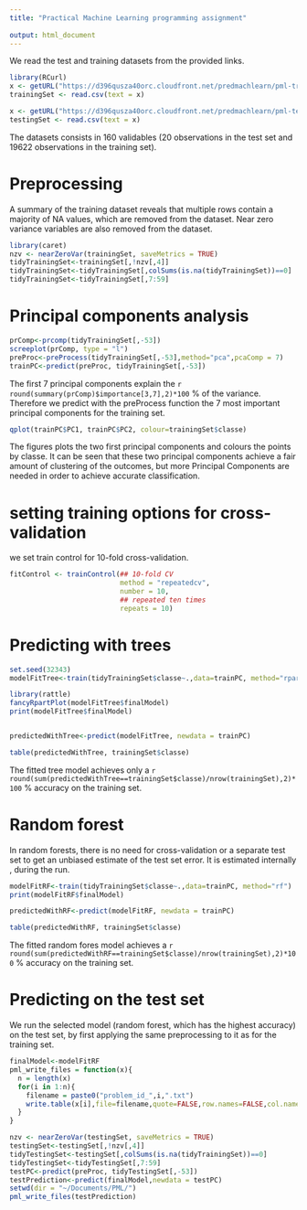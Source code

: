 ```yaml
---
title: "Practical Machine Learning programming assignment"
  
output: html_document
---
```

We read the test and training datasets from the provided links.
```r
library(RCurl)
x <- getURL("https://d396qusza40orc.cloudfront.net/predmachlearn/pml-training.csv")
trainingSet <- read.csv(text = x)

x <- getURL("https://d396qusza40orc.cloudfront.net/predmachlearn/pml-testing.csv")
testingSet <- read.csv(text = x)


```
The datasets consists in 160 validables (20 observations in the test set and 19622 observations in the training set). 

# Preprocessing

A summary of the training dataset reveals that multiple rows contain a majority of NA values, which are removed from the dataset.
Near zero variance variables are also removed from the dataset.

```r
library(caret)
nzv <- nearZeroVar(trainingSet, saveMetrics = TRUE)
tidyTrainingSet<-trainingSet[,!nzv[,4]]
tidyTrainingSet<-tidyTrainingSet[,colSums(is.na(tidyTrainingSet))==0]
tidyTrainingSet<-tidyTrainingSet[,7:59]
```

# Principal components analysis 
```r
prComp<-prcomp(tidyTrainingSet[,-53])
screeplot(prComp, type = "l")
preProc<-preProcess(tidyTrainingSet[,-53],method="pca",pcaComp = 7)
trainPC<-predict(preProc, tidyTrainingSet[,-53])
```
The first 7 principal components explain the `r round(summary(prComp)$importance[3,7],2)*100` %  of the variance. Therefore we predict with the preProcess function the 7 most important principal components for the training set.


```r
qplot(trainPC$PC1, trainPC$PC2, colour=trainingSet$classe)
```
The figures plots the two first principal components and colours the points by classe.
It can be seen that these two principal components achieve a fair amount of clustering of the outcomes, but more Principal Components are needed in order to achieve accurate classification.

# setting training options for cross-validation

we set train control for 10-fold cross-validation.

```r
fitControl <- trainControl(## 10-fold CV
                           method = "repeatedcv",
                           number = 10,
                           ## repeated ten times
                           repeats = 10)
```


# Predicting with trees

```r

set.seed(32343)
modelFitTree<-train(tidyTrainingSet$classe~.,data=trainPC, method="rpart", trControl = fitControl)

library(rattle)
fancyRpartPlot(modelFitTree$finalModel)
print(modelFitTree$finalModel)


predictedWithTree<-predict(modelFitTree, newdata = trainPC)

table(predictedWithTree, trainingSet$classe)

```

The fitted tree model achieves only a `r round(sum(predictedWithTree==trainingSet$classe)/nrow(trainingSet),2)*100` % accuracy on the training set.

# Random forest

In random forests, there is no need for cross-validation or a separate test set to get an unbiased estimate of the test set error. It is estimated internally , during the run.

```r
modelFitRF<-train(tidyTrainingSet$classe~.,data=trainPC, method="rf")
print(modelFitRF$finalModel)

predictedWithRF<-predict(modelFitRF, newdata = trainPC)

table(predictedWithRF, trainingSet$classe)
```

The fitted random fores model achieves  a `r round(sum(predictedWithRF==trainingSet$classe)/nrow(trainingSet),2)*100` % accuracy on the training set.

# Predicting on the test set

We run the selected model (random forest, which has the highest accuracy) on the test set, by first applying the same preprocessing to it as for the training set.

```r

finalModel<-modelFitRF
pml_write_files = function(x){
  n = length(x)
  for(i in 1:n){
    filename = paste0("problem_id_",i,".txt")
    write.table(x[i],file=filename,quote=FALSE,row.names=FALSE,col.names=FALSE)
  }
}

nzv <- nearZeroVar(testingSet, saveMetrics = TRUE)
testingSet<-testingSet[,!nzv[,4]]
tidyTestingSet<-testingSet[,colSums(is.na(tidyTrainingSet))==0]
tidyTestingSet<-tidyTestingSet[,7:59]
testPC<-predict(preProc, tidyTestingSet[,-53])
testPrediction<-predict(finalModel,newdata = testPC)
setwd(dir = "~/Documents/PML/")
pml_write_files(testPrediction)

```

